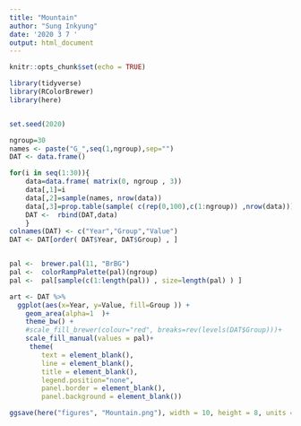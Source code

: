 ```yaml
---
title: "Mountain"
author: "Sung Inkyung"
date: '2020 3 7 '
output: html_document
---
```


```r
knitr::opts_chunk$set(echo = TRUE)
```

```r
library(tidyverse)
library(RColorBrewer)
library(here)


set.seed(2020)

ngroup=30
names <- paste("G_",seq(1,ngroup),sep="")
DAT <- data.frame()

for(i in seq(1:30)){
    data=data.frame( matrix(0, ngroup , 3))
    data[,1]=i
    data[,2]=sample(names, nrow(data))
    data[,3]=prop.table(sample( c(rep(0,100),c(1:ngroup)) ,nrow(data)))
    DAT <-  rbind(DAT,data)
    }
colnames(DAT) <- c("Year","Group","Value")
DAT <- DAT[order( DAT$Year, DAT$Group) , ]


pal <-  brewer.pal(11, "BrBG") 
pal <-  colorRampPalette(pal)(ngroup)
pal <-  pal[sample(c(1:length(pal)) , size=length(pal) ) ]

art <- DAT %>% 
  ggplot(aes(x=Year, y=Value, fill=Group )) + 
    geom_area(alpha=1  )+
    theme_bw() +
    #scale_fill_brewer(colour="red", breaks=rev(levels(DAT$Group)))+
    scale_fill_manual(values = pal)+
     theme(
        text = element_blank(),
        line = element_blank(),
        title = element_blank(),
        legend.position="none",
        panel.border = element_blank(),
        panel.background = element_blank())

ggsave(here("figures", "Mountain.png"), width = 10, height = 8, units = "cm")
```

